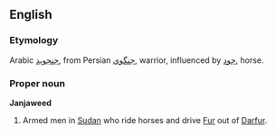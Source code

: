 ==English==
{{wikipedia}}
===Etymology===
Arabic [[جنجويد]], from Persian [[جنگوي]], warrior, influenced by [[جود]], horse.

===Proper noun===
'''Janjaweed'''
#Armed men in [[Sudan]] who ride horses and drive [[Fur]] out of [[Darfur]].